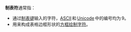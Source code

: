'''制表符'''通常指：
* 通过[[制表键|制表键]]输入的字符，[[ASCII|ASCII]] 和 [[Unicode|Unicode]] 中的编号均为 9。
* 用来构成表格边框形状的[[方框绘制字符|方框绘制字符]]。


{{disambig|W|Cat=三字消歧义}}